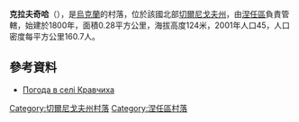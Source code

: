 {{coord|50|53|38|N|32|2|8|E|scale:100000|display=title}}

'''克拉夫奇哈'''（{{lang-uk|Кравчиха}}），是[[烏克蘭|烏克蘭]]的村落，位於該國北部[[切爾尼戈夫州|切爾尼戈夫州]]，由[[涅任區|涅任區]]負責管轄，始建於1800年，面積0.28平方公里，海拔高度124米，2001年人口45，人口密度每平方公里160.7人。

==參考資料==
* [http://weather.in.ua/ua/chernigovskaja/11911 Погода в селі Кравчиха] {{Wayback|url=http://weather.in.ua/ua/chernigovskaja/11911 |date=20111220114022 }}

[[Category:切爾尼戈夫州村落|Category:切爾尼戈夫州村落]]
[[Category:涅任區村落|Category:涅任區村落]]


{{Chernihiv-geo-stub}}